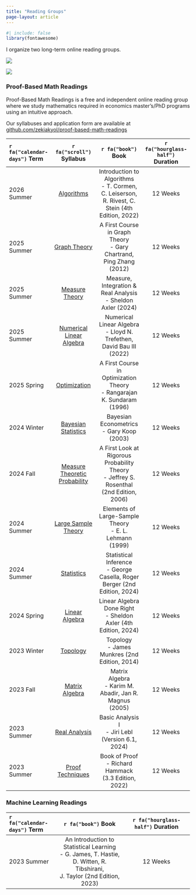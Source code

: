 ```yaml
---
title: "Reading Groups"
page-layout: article
---
```


```r
#| include: false
library(fontawesome)
```

I organize two long-term online reading groups.

::: {layout-ncol=2}
![](logos_png/proofbasedmathreadings_logo.png)

![](logos_png/mlreadings_logo.png)
:::

### **Proof-Based Math Readings**

Proof-Based Math Readings is a free and independent online reading group where we study mathematics required in economics master's/PhD programs using an intuitive approach.

Our syllabuses and application form are available at [github.com/zekiakyol/proof-based-math-readings](https://github.com/zekiakyol/proof-based-math-readings){target="_blank"}

`r fa("calendar-days")` Term | `r fa("scroll")` Syllabus | `r fa("book")` Book | `r fa("hourglass-half")` Duration 
:-- | :--: | :--: | :--:
2026 Summer | [Algorithms](https://github.com/zekiakyol/proof-based-math-readings/blob/main/PBMR_Algorithms_Syllabus.pdf){target="_blank"} | Introduction to Algorithms <br> - T. Cormen, C. Leiserson, <br> R. Rivest, C. Stein (4th Edition, 2022) | 12 Weeks
2025 Summer | [Graph Theory](https://github.com/zekiakyol/proof-based-math-readings/blob/main/PBMR_GraphTheory_Syllabus.pdf){target="_blank"} | A First Course in Graph Theory <br> - Gary Chartrand, Ping Zhang (2012)| 12 Weeks
2025 Summer | [Measure Theory](https://github.com/zekiakyol/proof-based-math-readings/blob/main/PBMR_MeasureTheory_Syllabus.pdf){target="_blank"} | Measure, Integration & Real Analysis <br> - Sheldon Axler (2024) | 12 Weeks
2025 Summer | [Numerical <br> Linear Algebra](https://github.com/zekiakyol/proof-based-math-readings/blob/main/PBMR_NumericalLinearAlgebra_Syllabus.pdf){target="_blank"} | Numerical Linear Algebra <br> - Lloyd N. Trefethen, David Bau III (2022)| 12 Weeks
2025 Spring | [Optimization](https://github.com/zekiakyol/proof-based-math-readings/blob/main/PBMR_Optimization_Syllabus.pdf){target="_blank"} | A First Course in Optimization Theory <br> - Rangarajan K. Sundaram (1996) | 12 Weeks
2024 Winter | [Bayesian <br> Statistics](https://github.com/zekiakyol/proof-based-math-readings/blob/main/PBMR_BayesianStatistics_Syllabus.pdf){target="_blank"} | Bayesian Econometrics <br> - Gary Koop (2003) | 12 Weeks
2024 Fall   | [Measure <br> Theoretic <br> Probability](https://github.com/zekiakyol/proof-based-math-readings/blob/main/PBMR_MeasureTheoreticProbability_Syllabus.pdf){target="_blank"} | A First Look at Rigorous Probability Theory <br> - Jeffrey S. Rosenthal (2nd Edition, 2006) | 12 Weeks
2024 Summer | [Large Sample <br> Theory](https://github.com/zekiakyol/proof-based-math-readings/blob/main/PBMR_LargeSampleTheory_Syllabus.pdf){target="_blank"} | Elements of Large-Sample Theory <br> - E. L. Lehmann (1999) | 12 Weeks
2024 Summer | [Statistics](https://github.com/zekiakyol/proof-based-math-readings/blob/main/PBMR_Statistics_Syllabus.pdf){target="_blank"} | Statistical Inference <br> - George Casella, Roger Berger (2nd Edition, 2024) | 12 Weeks
2024 Spring | [Linear Algebra](https://github.com/zekiakyol/proof-based-math-readings/blob/main/PBMR_LinearAlgebra_Syllabus.pdf){target="_blank"} | Linear Algebra Done Right <br> - Sheldon Axler (4th Edition, 2024) | 12 Weeks
2023 Winter | [Topology](https://github.com/zekiakyol/proof-based-math-readings/blob/main/PBMR_Topology_Syllabus.pdf){target="_blank"} | Topology <br> - James Munkres (2nd Edition, 2014) | 12 Weeks
2023 Fall   | [Matrix Algebra](https://github.com/zekiakyol/proof-based-math-readings/blob/main/PBMR_MatrixAlgebra_Syllabus.pdf){target="_blank"} | Matrix Algebra <br> - Karim M. Abadir, Jan R. Magnus (2005) | 12 Weeks
2023 Summer | [Real Analysis](https://github.com/zekiakyol/proof-based-math-readings/blob/main/PBMR_RealAnalysis_Syllabus.pdf){target="_blank"} | Basic Analysis I <br> - Jiri Lebl (Version 6.1, 2024) | 12 Weeks
2023 Summer | [Proof Techniques](https://github.com/zekiakyol/proof-based-math-readings/blob/main/PBMR_ProofTechniques_Syllabus.pdf){target="_blank"} | Book of Proof <br> - Richard Hammack (3.3 Edition, 2022) | 12 Weeks

### **Machine Learning Readings**

`r fa("calendar-days")` Term | `r fa("book")` Book | `r fa("hourglass-half")` Duration 
:-- | :--: | :--:
2023 Summer | An Introduction to Statistical Learning <br> - G. James, T. Hastie, D. Witten, R. Tibshirani, <br> J. Taylor (2nd Edition, 2023)| 12 Weeks
